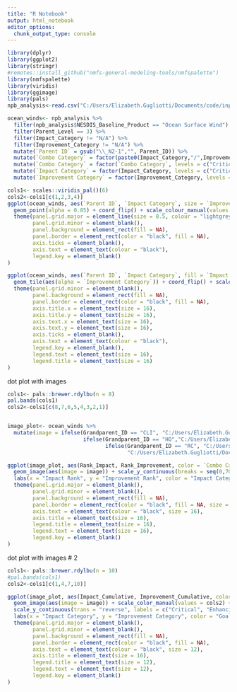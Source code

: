 ```yaml
---
title: "R Notebook"
output: html_notebook
editor_options: 
  chunk_output_type: console
---
```



```r
library(dplyr)
library(ggplot2)
library(stringr)
#remotes::install_github("nmfs-general-modeling-tools/nmfspalette")
library(nmfspalette)
library(viridis)
library(ggimage)
library(pals)
npb_analysis<-read.csv("C:/Users/Elizabeth.Gugliotti/Documents/code/input/npb_analysis.csv")
```

```r
ocean_winds<- npb_analysis %>%
  filter(npb_analysis$NESDIS_Baseline_Product == "Ocean Surface Wind") %>%
  filter(Parent_Level == 3) %>%
  filter(Impact_Category != "N/A") %>%
  filter(Improvement_Category != "N/A") %>%
  mutate(`Parent ID` = gsub("\\_N2-1","", Parent_ID)) %>%
  mutate(`Combo Category` = factor(paste0(Impact_Category,"/",Improvement_Category))) %>%
  mutate(`Combo Category` = factor(`Combo Category`, levels = c("Critical/Critical","Essential/Essential", "Essential/Critical", "Essential/Enhancing", "Enhancing/Critical", "Enhancing/Essential", "Enhancing/Enhancing", "Supplemental/Supplemental"))) %>%
  mutate(`Impact Category` = factor(Impact_Category, levels = c("Critical", "Essential", "Enhancing", "Supplemental"))) %>%
  mutate(`Improvement Category` = factor(Improvement_Category, levels = c("Supplemental","Enhancing", "Essential","Critical" )))

```

```r
cols1<- scales::viridis_pal()(6)
cols2<-cols1[c(1,2,3,4)]
ggplot(ocean_winds, aes(`Parent ID`, `Impact Category`, size = `Improvement Category`, color = `Impact Category`)) +
  geom_point(alpha = 0.85) + coord_flip() + scale_colour_manual(values =cols2, guide = FALSE) + 
  theme(panel.grid.major = element_line(size = 0.5, colour = "lightgrey"),
        panel.grid.minor = element_blank(),
        panel.background = element_rect(fill = NA),
        panel.border = element_rect(color = "black", fill = NA),
        axis.ticks = element_blank(),
        axis.text = element_text(colour = "black"),
        legend.key = element_blank()
)

ggplot(ocean_winds, aes(`Parent ID`, `Impact Category`, fill = `Impact Category`)) +
  geom_tile(aes(alpha = `Improvement Category`)) + coord_flip() + scale_fill_manual(values =cols2, guide = FALSE, na.value = "white") + xlab("Mission Service Area") +
  theme(panel.grid.minor = element_blank(),
        panel.background = element_rect(fill = NA),
        panel.border = element_rect(color = "black", fill = NA),
        axis.title.x = element_text(size = 16),
        axis.title.y = element_text(size = 16),
        axis.text.x = element_text(size = 16),
        axis.text.y = element_text(size = 16),
        axis.ticks = element_blank(),
        axis.text = element_text(colour = "black"),
        legend.key = element_blank(),
        legend.text = element_text(size = 16),
        legend.title = element_text(size = 16)
)
```

dot plot with images
```r

cols1<- pals::brewer.rdylbu(n = 8)
pal.bands(cols1)
cols2<-cols1[c(8,7,6,5,4,3,2,1)]


image_plot<- ocean_winds %>%
  mutate(image = ifelse(Grandparent_ID == "CLI", "C:/Users/Elizabeth.Gugliotti/Documents/code/input/icons_NOAA_climate_nav_edited.png",
                        ifelse(Grandparent_ID == "HO","C:/Users/Elizabeth.Gugliotti/Documents/code/input/icons_NOAA_fisheries_nav_edited.png",
                               ifelse(Grandparent_ID == "RC", "C:/Users/Elizabeth.Gugliotti/Documents/code/input/icons_NOAA_oceanscoasts_nav_edited.png",
                                      "C:/Users/Elizabeth.Gugliotti/Documents/code/input/icons_NOAA_weather_nav_edited.png"))))

ggplot(image_plot, aes(Rank_Impact, Rank_Improvement, color = `Combo Category`)) +
  geom_image(aes(image = image)) + scale_y_continuous(breaks = seq(0,70, by = 5), trans = "reverse") + scale_x_continuous(breaks = seq(0,70, by = 5), trans = "reverse")+ scale_color_manual(values = cols2) +
  labs(x = "Impact Rank", y = "Improvement Rank", color = "Impact Category") +
  theme(panel.grid.major = element_blank(),
        panel.grid.minor = element_blank(),
        panel.background = element_rect(fill = NA),
        panel.border = element_rect(color = "black", fill = NA, size = 1),
        axis.text = element_text(colour = "black", size = 16),
        axis.title = element_text(size = 16),
        legend.title = element_text(size = 16),
        legend.text = element_text(size = 16),
        legend.key = element_blank()
)
```


dot plot with images # 2
```r

cols1<- pals::brewer.rdylbu(n = 10)
#pal.bands(cols1)
cols2<-cols1[c(1,4,7,10)]

ggplot(image_plot, aes(Impact_Cumulative, Improvement_Cumulative, color = Grandparent_ID)) +
  geom_image(aes(image = image)) + scale_color_manual(values = cols2) + scale_x_continuous(trans = "reverse", labels = c("Critical", "Enhancing", "Essential", "Supplemental"), breaks = c(0.25, 0.60, 0.82, .99), limits =c(1,0.1)) +
  scale_y_continuous(trans = "reverse", labels = c("Critical", "Enhancing", "Essential", "Supplemental"), breaks = c(0.25, 0.60, 0.82, 1), limits =c(1,0.1)) +
  labs(x = "Impact Category", y = "Improvement Category", color = "Goal") +
  theme(panel.grid.major = element_blank(),
        panel.grid.minor = element_blank(),
        panel.background = element_rect(fill = NA),
        panel.border = element_rect(color = "black", fill = NA),
        axis.text = element_text(colour = "black", size = 12),
        axis.title = element_text(size = 16),
        legend.title = element_text(size = 12),
        legend.text = element_text(size = 12),
        legend.key = element_blank()
)
```